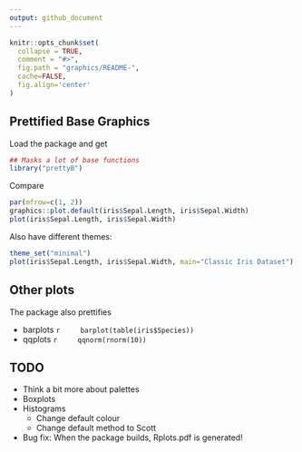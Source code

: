 ```yaml
---
output: github_document
---
```


<!-- README.md is generated from README.Rmd. Please edit that file -->

```r
knitr::opts_chunk$set(
  collapse = TRUE,
  comment = "#>",
  fig.path = "graphics/README-",
  cache=FALSE,
  fig.align='center'
)
```

## Prettified Base Graphics

Load the package and get 

```r
## Masks a lot of base functions
library("prettyB")
```

Compare
```r
par(mfrow=c(1, 2))
graphics::plot.default(iris$Sepal.Length, iris$Sepal.Width)
plot(iris$Sepal.Length, iris$Sepal.Width)
```

Also have different themes:

```r
theme_set("minimal")
plot(iris$Sepal.Length, iris$Sepal.Width, main="Classic Iris Dataset")
```

## Other plots

The package also prettifies

  * barplots
    ```r
    barplot(table(iris$Species))
    ```
  * qqplots
    ```r
    qqnorm(rnorm(10))
    ```
  


## TODO

  * Think a bit more about palettes
  * Boxplots
  * Histograms
    - Change default colour
    - Change default method to Scott
  * Bug fix: When the package builds, Rplots.pdf is generated!
